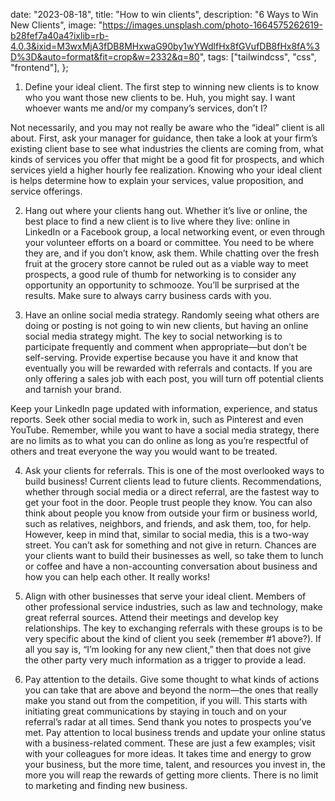 

  date: "2023-08-18",
  title: "How to win clients",
  description:
    "6 Ways to Win New Clients",
  image:
    "https://images.unsplash.com/photo-1664575262619-b28fef7a40a4?ixlib=rb-4.0.3&ixid=M3wxMjA3fDB8MHxwaG90by1wYWdlfHx8fGVufDB8fHx8fA%3D%3D&auto=format&fit=crop&w=2332&q=80",
  tags: ["tailwindcss", "css", "frontend"],
};


1. Define your ideal client. The first step to winning new clients is to know who you want those new clients to be. Huh, you might say. I want whoever wants me and/or my company’s services, don’t I?

Not necessarily, and you may not really be aware who the “ideal” client is all about. First, ask your manager for guidance, then take a look at your firm’s existing client base to see what industries the clients are coming from, what kinds of services you offer that might be a good fit for prospects, and which services yield a higher hourly fee realization. Knowing who your ideal client is helps determine how to explain your services, value proposition, and service offerings.

2. Hang out where your clients hang out. Whether it’s live or online, the best place to find a new client is to live where they live: online in LinkedIn or a Facebook group, a local networking event, or even through your volunteer efforts on a board or committee. You need to be where they are, and if you don’t know, ask them. While chatting over the fresh fruit at the grocery store cannot be ruled out as a viable way to meet prospects, a good rule of thumb for networking is to consider any opportunity an opportunity to schmooze. You’ll be surprised at the results.  Make sure to always carry business cards with you.

3. Have an online social media strategy. Randomly seeing what others are doing or posting is not going to win new clients, but having an online social media strategy might. The key to social networking is to participate frequently and comment when appropriate—but don’t be self-serving. Provide expertise because you have it and know that eventually you will be rewarded with referrals and contacts. If you are only offering a sales job with each post, you will turn off potential clients and tarnish your brand.

Keep your LinkedIn page updated with information, experience, and status reports. Seek other social media to work in, such as Pinterest and even YouTube. Remember, while you want to have a social media strategy, there are no limits as to what you can do online as long as you’re respectful of others and treat everyone the way you would want to be treated.

4. Ask your clients for referrals. This is one of the most overlooked ways to build business! Current clients lead to future clients. Recommendations, whether through social media or a direct referral, are the fastest way to get your foot in the door. People trust people they know. You can also think about people you know from outside your firm or business world, such as relatives, neighbors, and friends, and ask them, too, for help. However, keep in mind that, similar to social media, this is a two-way street. You can’t ask for something and not give in return. Chances are your clients want to build their businesses as well, so take them to lunch or coffee and have a non-accounting conversation about business and how you can help each other. It really works!

5. Align with other businesses that serve your ideal client. Members of other professional service industries, such as law and technology, make great referral sources. Attend their meetings and develop key relationships. The key to exchanging referrals with these groups is to be very specific about the kind of client you seek (remember #1 above?). If all you say is, “I’m looking for any new client,” then that does not give the other party very much information as a trigger to provide a lead.

6. Pay attention to the details. Give some thought to what kinds of actions you can take that are above and beyond the norm—the ones that really make you stand out from the competition, if you will. This starts with initiating great communications by staying in touch and on your referral’s radar at all times. Send thank you notes to prospects you’ve met. Pay attention to local business trends and update your online status with a business-related comment. These are just a few examples; visit with your colleagues for more ideas.
It takes time and energy to grow your business, but the more time, talent, and resources you invest in, the more you will reap the rewards of getting more clients. There is no limit to marketing and finding new business.
